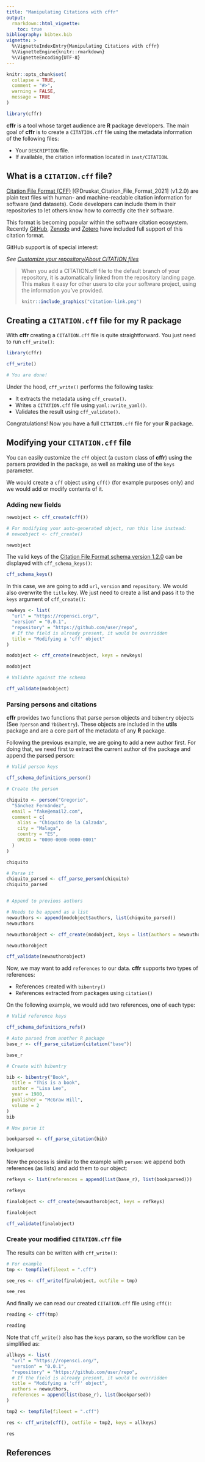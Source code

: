 ```yaml
---
title: "Manipulating Citations with cffr"
output: 
  rmarkdown::html_vignette:
    toc: true
bibliography: bibtex.bib
vignette: >
  %\VignetteIndexEntry{Manipulating Citations with cffr}
  %\VignetteEngine{knitr::rmarkdown}
  %\VignetteEncoding{UTF-8}
---
```


```r
knitr::opts_chunk$set(
  collapse = TRUE,
  comment = "#>",
  warning = FALSE,
  message = TRUE
)

library(cffr)
```

**cffr** is a tool whose target audience are **R** package developers. The main
goal of **cffr** is to create a `CITATION.cff` file using the metadata
information of the following files:

-   Your `DESCRIPTION` file.
-   If available, the citation information located in `inst/CITATION`.

## What is a `CITATION.cff` file?

[Citation File Format (CFF)](https://citation-file-format.github.io/)
[@Druskat_Citation_File_Format_2021] (v1.2.0) are plain text files with human-
and machine-readable citation information for software (and datasets). Code
developers can include them in their repositories to let others know how to
correctly cite their software.

This format is becoming popular within the software citation ecosystem. Recently
[GitHub](https://docs.github.com/en/repositories/managing-your-repositorys-settings-and-features/customizing-your-repository/about-citation-files),
[Zenodo](https://twitter.com/ZENODO_ORG/status/1420357001490706442) and
[Zotero](https://twitter.com/zotero/status/1420515377390530560) have included
full support of this citation format.

GitHub support is of special interest:

*See [Customize your repository/About CITATION
files](https://docs.github.com/en/repositories/managing-your-repositorys-settings-and-features/customizing-your-repository/about-citation-files)*

<blockquote>

When you add a CITATION.cff file to the default branch of your repository, it is
automatically linked from the repository landing page. This makes it easy for
other users to cite your software project, using the information you've
provided.

```r
knitr::include_graphics("citation-link.png")
```

</blockquote>

## Creating a `CITATION.cff` file for my R package

With **cffr** creating a `CITATION.cff` file is quite straightforward. You just
need to run `cff_write()`:

```r

library(cffr)

cff_write()

# You are done!
```

Under the hood, `cff_write()` performs the following tasks:

-   It extracts the metadata using `cff_create()`.
-   Writes a `CITATION.cff` file using `yaml::write_yaml()`.
-   Validates the result using `cff_validate()`.

Congratulations! Now you have a full `CITATION.cff` file for your **R** package.

## Modifying your `CITATION.cff` file

You can easily customize the `cff` object (a custom class of **cffr**) using the
parsers provided in the package, as well as making use of the `keys` parameter.

We would create a `cff` object using `cff()` (for example purposes only) and we
would add or modify contents of it.

### Adding new fields

```r

newobject <- cff_create(cff())

# For modifying your auto-generated object, run this line instead:
# newoobject <- cff_create()

newobject
```

The valid keys of the [Citation File Format schema version
1.2.0](https://github.com/citation-file-format/citation-file-format/blob/main/schema-guide.md)
can be displayed with `cff_schema_keys()`:

```r

cff_schema_keys()
```

In this case, we are going to add `url`, `version` and `repository`. We would
also overwrite the `title` key. We just need to create a list and pass it to the
`keys` argument of `cff_create()`:

```r

newkeys <- list(
  "url" = "https://ropensci.org/",
  "version" = "0.0.1",
  "repository" = "https://github.com/user/repo",
  # If the field is already present, it would be overridden
  title = "Modifying a 'cff' object"
)

modobject <- cff_create(newobject, keys = newkeys)

modobject

# Validate against the schema

cff_validate(modobject)
```

### Parsing persons and citations

**cffr** provides two functions that parse `person` objects and `bibentry`
objects (See `?person` and `?bibentry`). These objects are included in the
**utils** package and are a core part of the metadata of any **R** package.

Following the previous example, we are going to add a new author first. For
doing that, we need first to extract the current author of the package and
append the parsed person:

```r

# Valid person keys

cff_schema_definitions_person()

# Create the person

chiquito <- person("Gregorio",
  "Sánchez Fernández",
  email = "fake@email2.com",
  comment = c(
    alias = "Chiquito de la Calzada",
    city = "Malaga",
    country = "ES",
    ORCID = "0000-0000-0000-0001"
  )
)

chiquito

# Parse it
chiquito_parsed <- cff_parse_person(chiquito)
chiquito_parsed


# Append to previous authors

# Needs to be append as a list
newauthors <- append(modobject$authors, list(chiquito_parsed))
newauthors

newauthorobject <- cff_create(modobject, keys = list(authors = newauthors))

newauthorobject

cff_validate(newauthorobject)
```

Now, we may want to add `references` to our data. **cffr** supports two types of
references:

-   References created with `bibentry()`
-   References extracted from packages using `citation()`

On the following example, we would add two references, one of each type:

```r
# Valid reference keys

cff_schema_definitions_refs()

# Auto parsed from another R package
base_r <- cff_parse_citation(citation("base"))

base_r

# Create with bibentry

bib <- bibentry("Book",
  title = "This is a book",
  author = "Lisa Lee",
  year = 1980,
  publisher = "McGraw Hill",
  volume = 2
)
bib

# Now parse it

bookparsed <- cff_parse_citation(bib)

bookparsed
```

Now the process is similar to the example with `person`: we append both
references (as lists) and add them to our object:

```r

refkeys <- list(references = append(list(base_r), list(bookparsed)))

refkeys

finalobject <- cff_create(newauthorobject, keys = refkeys)

finalobject

cff_validate(finalobject)
```

### Create your modified `CITATION.cff` file

The results can be written with `cff_write()`:

```r

# For example
tmp <- tempfile(fileext = ".cff")

see_res <- cff_write(finalobject, outfile = tmp)

see_res
```

And finally we can read our created `CITATION.cff` file using `cff()`:

```r

reading <- cff(tmp)

reading
```

Note that `cff_write()` also has the `keys` param, so the workflow can be
simplified as:

```r

allkeys <- list(
  "url" = "https://ropensci.org/",
  "version" = "0.0.1",
  "repository" = "https://github.com/user/repo",
  # If the field is already present, it would be overridden
  title = "Modifying a 'cff' object",
  authors = newauthors,
  references = append(list(base_r), list(bookparsed))
)

tmp2 <- tempfile(fileext = ".cff")

res <- cff_write(cff(), outfile = tmp2, keys = allkeys)

res
```

## References
